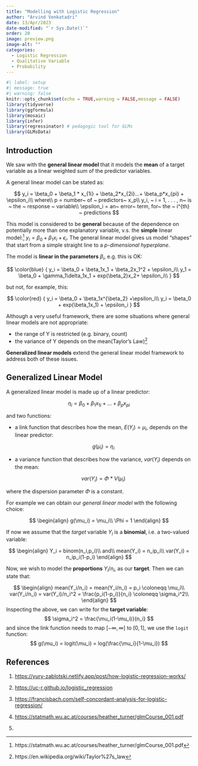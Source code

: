 ```yaml
---
title: "Modelling with Logistic Regression"
author: "Arvind Venkatadri"
date: 13/Apr/2023
date-modified: "`r Sys.Date()`"
order: 20
image: preview.png
image-alt: ""
categories: 
  - Logistic Regression
  - Qualitative Variable
  - Probability
---
```


```r
#| label: setup
#| message: true
#| warning: false
knitr::opts_chunk$set(echo = TRUE,warning = FALSE,message = FALSE)
library(tidyverse)
library(ggformula)
library(mosaic)
library(infer)
library(regressinator) # pedagogic tool for GLMs
library(GLMsData)
```

## Introduction

We saw with the **general linear model** that it models the **mean** of
a target variable as a linear weighted sum of the predictor variables.

A general linear model can be stated as: 

$$
y_i = \beta_0 + \beta_1 * x_{1i} + \beta_2*x_{2i}...+ \beta_p*x_{pi} + \epsilon_i\\
where\\
p = number~ of ~ predictors~ x_p\\
y_i, ~ i = 1, . . . , n~ is ~ the ~ response ~ variable\\
\epsilon_i = an~ error~ term, for~ the ~ i^{th} ~ predictions
$$

This model is considered to be **general** because of the dependence on
potentially more than one explanatory variable, v.s. the **simple**
linear model:[^1] $y_i = \beta_0 + \beta_1x_i + \epsilon_i$. The general
linear model gives us model "shapes" that start from a simple straight
line to a *p-dimensional hyperplane*.

The model is **linear in the parameters** $\beta_i$, e.g. this is OK:

$$
\color{blue}
{
y_i = \beta_0 + \beta_1x_1 + \beta_2x_1^2 + \epsilon_i\\
y_1 = \beta_0 + \gamma_1\delta_1x_1 + exp(\beta_2)x_2+ \epsilon_i\\
}
$$

but not, for example, this:

$$
\color{red}
{
y_i = \beta_0 + \beta_1x^{\beta_2} +\epsilon_i\\
y_i = \beta_0 + exp(\beta_1x_1) + \epsilon_i
}
$$ 

Although a very useful framework, there are some situations where
general linear models are not appropriate:

-   the range of Y is restricted (e.g. binary, count)
-   the variance of Y depends on the mean(Taylor's Law)[^2]

**Generalized linear models** extend the general linear model framework
to address both of these issues.

## Generalized Linear Model

::: callout-important
A generalized linear model is made up of a linear predictor:

$$
\eta_i = \beta_0 + \beta_1x_{1i} + ... + \beta_px_{pi}
$$ 

and two functions:

-   a link function that describes how the mean, $E(Y_i) = \mu_i$,
    depends on the linear predictor:\
    
    $$
    g(\mu_i) = \eta_i
    $$
    
-   a variance function that describes how the variance, $var(Y_i)$
    depends on the mean:\
    
    $$
    var(Y_i) = \Phi*V(\mu_i)
    $$

where the dispersion parameter $\Phi$ is a constant. 
:::

For example we can obtain our *general linear model* with the following choice: 

$$
\begin{align}
g(\mu_i) = \mu_i\\
\Phi = 1
\end{align}
$$ 

If now we assume that the *target* variable $Y_i$ is a **binomial**,
i.e. a two-valued variable:\

$$
\begin{align}
Y_i = binom(n_i,p_i)\\
and\\
mean(Y_i) = n_ip_i\\
var(Y_i) = n_ip_i(1-p_i)
\end{align}
$$

Now, we wish to model the **proportions** $Y_i/n_i$, as our **target**.
Then we can state that:\

$$
\begin{align}
mean(Y_i/n_i) = mean(Y_i/n_i) = p_i \coloneqq \mu_i\\
var(Y_i/n_i) = var(Y_i)/n_i^2 = \frac{p_i(1-p_i)}{n_i} \coloneqq \sigma_i^2\\
\end{align}
$$ Inspecting the above, we can write for the **target variable**: $$
\sigma_i^2 = \frac{\mu_i(1-\mu_i)}{n_i}
$$ and since the link function needs to map ${[-\infty, \infty]}$ to
${[0,1]}$, we use the `logit` function: $$
g(\mu_i) = logit(\mu_i) = log(\frac{\mu_i}{1-\mu_i})
$$

## References

1.  <https://yury-zablotski.netlify.app/post/how-logistic-regression-works/>

2.  <https://uc-r.github.io/logistic_regression>

3.  <https://francisbach.com/self-concordant-analysis-for-logistic-regression/>

4.  <https://statmath.wu.ac.at/courses/heather_turner/glmCourse_001.pdf>

5.  

[^1]: https://statmath.wu.ac.at/courses/heather_turner/glmCourse_001.pdf

[^2]: https://en.wikipedia.org/wiki/Taylor%27s_law
